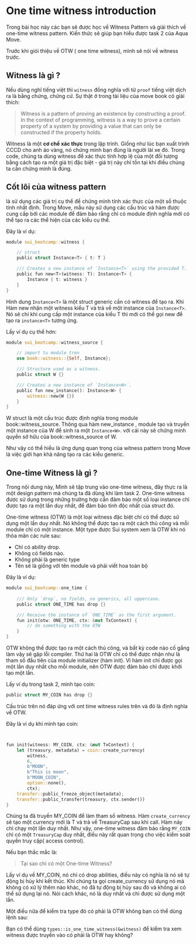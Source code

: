 # One time witness introduction 

Trong bài học này các bạn sẽ được học về Witness Pattern và giải thích về one-time witness pattern. Kiến thức sẽ giúp bạn hiểu được task 2 của Aqua Move.

Trước khi giói thiệu về OTW ( one time witness), mình sẽ nói về witness trước.

## Witness là gì ? 

Nếu dùng nghĩ tiếng việt thì `witness` đồng nghĩa với từ `proof` tiếng việt dịch ra là bằng chứng, chứng cứ. Sự thật ở trong tài liệu của move book có giải thích: 

> Witness is a pattern of proving an existence by constructing a proof. In the context of programming, witness is a way to prove a certain property of a system by providing a value that can only be constructed if the property holds.

Witness là một **cơ chế xác thực** trong lập trình. Giống như lúc bạn xuất trình CCCD cho anh áo vàng, nó chứng minh bạn đúng là người lái xe đó. Trong code, chúng ta dùng witness để xác thực tính hợp lệ của một đối tượng bằng cách tạo ra một giá trị đặc biệt - giá trị này chỉ tồn tại khi điều chúng ta cần chứng minh là đúng.


## Cốt lõi của  witness pattern 

là sử dụng các giá trị cụ thể để chứng minh tính xác thực của một số thuộc tính nhất định. Trong Move, mẫu này sử dụng các cấu trúc và hàm được cung cấp bởi các module để đảm bảo rằng chỉ có module định nghĩa mới có thể tạo ra các thể hiện của các kiểu cụ thể.

Đây là ví dụ: 

```rust
module sui_bootcamp::witness {

    // struct    
    public struct Instance<T> { t: T }

    /// Creates a new instance of `Instance<T>` using the provided T.
    public fun new<T>(witness: T): Instance<T> {
        Instance { t: witness }
    }
}
```

Hinh dung `Instance<T>` là một struct generic cần có witness để tạo ra. Khi Hàm new nhận một witness kiểu T và trả về một instance của `Instance<T>`. Nó sẽ chỉ khi cung cấp một instance của kiểu T thì mới có thể gọi new để tạo ra `instance<T>` tương ứng.

Lấy ví dụ cụ thể hơn: 

```rust 
module sui_bootcamp::witness_source {

    // import tu module tren 
    use book::witness::{Self, Instance};

    /// Structure used as a witness.
    public struct W {}

    /// Creates a new instance of `Instance<W>`.
    public fun new_instance(): Instance<W> {
        witness::new(W {})
    }
}
```

W struct là một cấu trúc được định nghĩa trong module book::witness_source. Thông qua hàm new_instance , module tạo và truyền một instance của W để sinh ra một `Instance<W>`. với cái này sẽ chứng minh  quyền sở hữu của book::witness_source of W.

Như vậy có thể hiểu là ứng dụng quan trọng của witness pattern trong Move là việc giới hạn khả năng tạo ra các kiểu generic.  

## One-time Witness là gì ? 

Trong nội dung này, Mình sẽ tập trung vào one-time witness, đây thực ra là một design pattern mà chúng ta đã dùng khi làm task 2. One-time witness được sử dụng trong những trường hợp cần đảm bảo một số loại instance chỉ được tạo ra một lần duy nhất, để đảm bảo tính độc nhất của struct đó.

One-time witness (OTW) là một loại witness đặc biệt chỉ có thể được sử dụng một lần duy nhất. Nó không thể được tạo ra một cách thủ công và mỗi module chỉ có một instance. Một type được Sui system xem là OTW khi nó thỏa mãn các rule sau:

* Chỉ có ability drop.
* Không có fields nào.
* Không phải là generic type
* Tên sẽ là giống với tên module và  phải viết hoa toàn bộ

Đây là ví dụ: 

```rust
module sui_bootcamp::one_time {
  
    /// Only `drop`, no fields, no generics, all uppercase.
    public struct ONE_TIME has drop {}

    /// Receive the instance of `ONE_TIME` as the first argument.
    fun init(otw: ONE_TIME, ctx: &mut TxContext) {
        // do something with the OTW
    }
}
```

OTW không thể được tạo ra một cách thủ công, và bất kỳ code nào cố gắng làm vậy sẽ gặp lỗi compiler. Thứ hai là OTW chỉ có thể được nhận như là tham số đầu tiên của module initializer (hàm init). Vì hàm init chỉ được gọi một lần duy nhất cho mỗi module, nên OTW được đảm bảo chỉ được khởi tạo một lần.

Lấy ví dụ trong task 2, mình tạo coin: 
```rust 
public struct MY_COIN has drop {}
```

Cấu trúc trên nó đáp ứng với ont time witness rules trên và đó là định nghĩa về OTW. 

Đây là ví dụ khi mình tạo coin: 

```rust


fun init(witness: MY_COIN, ctx: &mut TxContext) {
    let (treasury, metadata) = coin::create_currency(
        witness,
        6,
        b"MOON",
        b"This is moon",
        b"MOON_COIN",
        option::none(),
        ctx);
    transfer::public_freeze_object(metadata);
    transfer::public_transfer(treasury, ctx.sender())
}
```


Chúng ta đã truyền MY_COIN để làm tham số witness. Hàm `create_currency` sẽ tạo một currency mới là T và trả về TreasuryCap sau khi call. Hàm này chỉ chạy một lần duy nhất. Như vậy, one-time witness đảm bảo rằng `MY_COIN` chỉ có một `TreasuryCap` duy nhất, điều này rất quan trọng cho việc kiểm soát quyền truy cập( access control).

Nếu bạn thắc mắc là: 
> Tại sao chỉ có một One-time Witness? 

Lấy ví dụ về MY_COIN, nó chỉ có  drop abilities, điều này có nghĩa là nó sẽ tự động bị hủy khi kết thúc.  Khi chúng ta gọi create_currency sử dụng nó mà không có xử lý thêm nào khác, nó đã tự động bị hủy sau đó và không ai có thể sử dụng lại nó.
Nói cách khác, nó là duy nhất và chỉ được sử dụng một lần.

Một điều nữa để kiểm tra type đó có phải là OTW không bạn có thể dùng lệnh sau: 

Bạn có thể dùng `types::is_one_time_witness(&witness)` để kiểm tra xem witness được truyền vào có phải là OTW hay không?